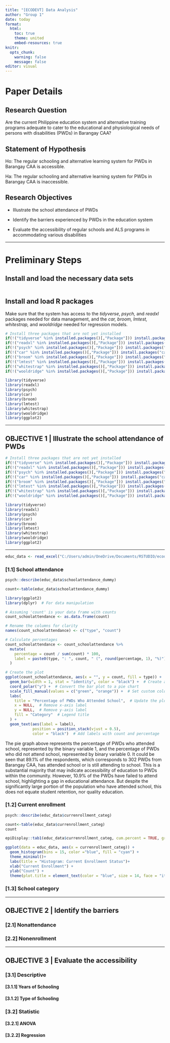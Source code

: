 ---
title: "[ECODEVT] Data Analysis"
author: "Group 1"
date: today
format: 
  html:
    toc: true
    theme: united
    embed-resources: true
knitr:
  opts_chunk: 
    warning: false
    message: false
editor: visual
---

# Paper Details

## **Research Question**

Are the current Philippine education system and alternative training programs adequate to cater to the educational and physiological needs of persons with disabilities (PWDs) in Barangay CAA?

## **Statement of Hypothesis**

Ho: The regular schooling and alternative learning system for PWDs in Barangay CAA is accessible.

Ha: The regular schooling and alternative learning system for PWDs in Barangay CAA is inaccessible.

## **Research Objectives**

-   Illustrate the school attendance of PWDs

-   Identify the barriers experienced by PWDs in the education system

-   Evaluate the accessibility of regular schools and ALS programs in accommodating various disabilities

------------------------------------------------------------------------

# Preliminary Steps

## Install and load the necessary data sets

```{r}

```

## Install and load R packages

Make sure that the system has access to the *tidyverse*, *psych,* and *readxl* packages needed for data management, and the *car, broom, lmtest,* *whitestrap,* and *wooldridge* needed for regression models.

```{r}
# Install three packages that are not yet installed
if(!("tidyverse" %in% installed.packages()[,"Package"])) install.packages("tidyverse")
if(!("readxl" %in% installed.packages()[,"Package"])) install.packages("readxl")
if(!("psych" %in% installed.packages()[,"Package"])) install.packages("psych")
if(!("car" %in% installed.packages()[,"Package"])) install.packages("car")
if(!("broom" %in% installed.packages()[,"Package"])) install.packages("broom")
if(!("lmtest" %in% installed.packages()[,"Package"])) install.packages("lmtest")
if(!("whitestrap" %in% installed.packages()[,"Package"])) install.packages("whitestrap")
if(!("wooldridge" %in% installed.packages()[,"Package"])) install.packages("wooldridge")

library(tidyverse)
library(readxl)
library(psych)
library(car)
library(broom)
library(lmtest)
library(whitestrap)
library(wooldridge)
library(ggplot2)
```

------------------------------------------------------------------------

## OBJECTIVE 1 \| Illustrate the school attendance of PWDs

```{r}
# Install three packages that are not yet installed
if(!("tidyverse" %in% installed.packages()[,"Package"])) install.packages("tidyverse")
if(!("readxl" %in% installed.packages()[,"Package"])) install.packages("readxl")
if(!("psych" %in% installed.packages()[,"Package"])) install.packages("psych")
if(!("car" %in% installed.packages()[,"Package"])) install.packages("car")
if(!("broom" %in% installed.packages()[,"Package"])) install.packages("broom")
if(!("lmtest" %in% installed.packages()[,"Package"])) install.packages("lmtest")
if(!("whitestrap" %in% installed.packages()[,"Package"])) install.packages("whitestrap")
if(!("wooldridge" %in% installed.packages()[,"Package"])) install.packages("wooldridge")

library(tidyverse)
library(readxl)
library(psych)
library(car)
library(broom)
library(lmtest)
library(whitestrap)
library(wooldridge)
library(ggplot2)
```

------------------------------------------------------------------------

```{r}
educ_data <- read_excel("C:/Users/admin/OneDrive/Documents/RSTUDIO/ecodevt v24 database Barangay CAA (1).xlsx", sheet = "MAIN")
```

### \[1.1\] School attendance

```{r}
psych::describe(educ_data$schoolattendance_dummy)
```
```{r}
count<-table(educ_data$schoolattendance_dummy)
```
```{r}
library(ggplot2)
library(dplyr)  # For data manipulation

# Assuming 'count' is your data frame with counts
count_schoolattendance <- as.data.frame(count)

# Rename the columns for clarity
names(count_schoolattendance) <- c("type", "count")

# Calculate percentages
count_schoolattendance <- count_schoolattendance %>%
  mutate(
    percentage = count / sum(count) * 100,
    label = paste0(type, ": ", count, " (", round(percentage, 1), "%)")
  )

# Create the plot
ggplot(count_schoolattendance, aes(x = "", y = count, fill = type)) +
  geom_bar(width = 1, stat = "identity", color = "black") +  # Create a bar plot
  coord_polar("y") +  # Convert the bar plot to a pie chart
  scale_fill_manual(values = c("green", "orange")) +  # Set custom colors for the fill
  labs(
    title = "Percentage of PWDs Who Attended School",  # Update the plot title
    x = NULL,  # Remove x-axis label
    y = NULL,  # Remove y-axis label
    fill = "Category"  # Legend title
  ) +
  geom_text(aes(label = label), 
            position = position_stack(vjust = 0.5), 
            color = "black")  # Add labels with count and percentage

```
The pie graph above represents the percentage of PWDs who attended school, represented by the binary variable 1, and the percentage of PWDs who did not attend school, represented by binary variable 0. It could be seen that 89.1% of the respondents, which corresponds to 302 PWDs from Barangay CAA, has attended school or is still attending to school. This is a substantial majority that may indicate accessibility of education to PWDs within the community. However, 10.9% of the PWDs have failed to attend school, highlighting a gap in educational attendance. But despite the significantly large portion of the population who have attended school, this does not equate student retention, nor quality education.

### \[1.2\] Current enrollment
```{r}
psych::describe(educ_data$currenrollment_categ)
```

```{r}
count<-table(educ_data$currenrollment_categ) 
count
```

```{r}
epiDisplay::tab1(educ_data$currenrollment_categ, cum.percent = TRUE, graph = FALSE)
```

```{r}
ggplot(data = educ_data, aes(x = currenrollment_categ)) +   
  geom_histogram(bins = 15, color ="blue", fill = "cyan") +    
  theme_minimal()+
  labs(title = "Histogram: Current Enrollment Status")+
  xlab("Current Enrollment") +
  ylab("Count") +   
  theme(plot.title = element_text(color = "blue", size = 14, face = "italic"), plot.subtitle = element_text(color = "blue", size = 12, face = "italic"))
```

### \[1.3\] School category

------------------------------------------------------------------------

## OBJECTIVE 2 \| Identify the barriers

### \[2.1\] Nonattendance

### \[2.2\] Nonenrollment

------------------------------------------------------------------------

## OBJECTIVE 3 \| Evaluate the accessibility

### **\[3.1\] Descriptive**

#### \[3.1.1\] Years of Schooling

#### \[3.1.2\] Type of Schooling

### **\[3.2\] Statistic**

#### \[3.2.1\] ANOVA

#### \[3.2.2\] Regression

